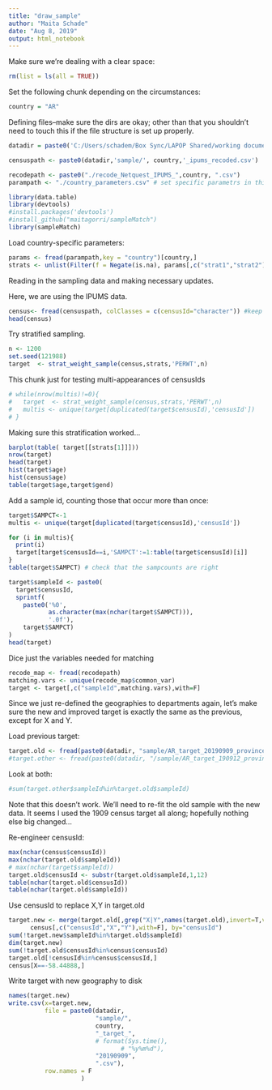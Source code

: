 ```yaml
---
title: "draw_sample"
author: "Maita Schade"
date: "Aug 8, 2019"
output: html_notebook
---
```


Make sure we're dealing with a clear space:
```r
rm(list = ls(all = TRUE))
```
  
Set the following chunk depending on the circumstances:
```r
country = "AR"
```

Defining files--make sure the dirs are okay; other than that you shouldn't need to touch this if the file structure is set up properly.
```r
datadir = paste0('C:/Users/schadem/Box Sync/LAPOP Shared/working documents/maita/Coordination/Noam Argentina Panel/Matching process/Data/',country,'/')

censuspath <- paste0(datadir,'sample/', country,'_ipums_recoded.csv')

recodepath <- paste0("./recode_Netquest_IPUMS_",country, ".csv")
parampath <- "./country_parameters.csv" # set specific parametrs in this file
```

```r
library(data.table)
library(devtools)
#install.packages('devtools')
#install_github("maitagorri/sampleMatch")
library(sampleMatch)
```

Load country-specific parameters:
```r
params <- fread(parampath,key = "country")[country,]
strats <- unlist(Filter(f = Negate(is.na), params[,c("strat1","strat2")]))
```


Reading in the sampling data and making necessary updates.

Here, we are using the IPUMS data.
```r
census<- fread(censuspath, colClasses = c(censusId="character")) #keep it simple, and keep leading 0s
head(census)

```


Try stratified sampling.

```r
n <- 1200
set.seed(121988)
target  <- strat_weight_sample(census,strats,'PERWT',n)
```

This chunk just for testing multi-appearances of censusIds
```r
# while(nrow(multis)!=0){
#   target  <- strat_weight_sample(census,strats,'PERWT',n)
#   multis <- unique(target[duplicated(target$censusId),'censusId'])
# }
```

Making sure this stratification worked...
```r
barplot(table( target[[strats[1]]]))
nrow(target)
head(target)
hist(target$age)
hist(census$age)
table(target$age,target$gend)
```

Add a sample id, counting those that occur more than once:
```r
target$SAMPCT<-1
multis <- unique(target[duplicated(target$censusId),'censusId'])

for (i in multis){
  print(i)
  target[target$censusId==i,'SAMPCT':=1:table(target$censusId)[i]]
}
table(target$SAMPCT) # check that the sampcounts are right

target$sampleId <- paste0(
  target$censusId,
  sprintf(
    paste0('%0',
           as.character(max(nchar(target$SAMPCT))),
           '.0f'),
    target$SAMPCT)
)
head(target)
```


Dice just the variables needed for matching
```r
recode_map <- fread(recodepath)
matching.vars <- unique(recode_map$common_var)
target <- target[,c("sampleId",matching.vars),with=F]
```

Since we just re-defined the geographies to departments again, let's make sure the new and improved target is exactly the same as the previous, except for X and Y.

Load previous target:
```r
target.old <- fread(paste0(datadir, "sample/AR_target_20190909_province.csv"),colClasses = c(sampleId="character"))
#target.other <- fread(paste0(datadir, "/sample/AR_target_190912_province.csv"),colClasses = c(sampleId="character"))

```
Look at both:
```r
#sum(target.other$sampleId%in%target.old$sampleId)
```
Note that this doesn't work. We'll need to re-fit the old sample with the new data.
It seems I used the 1909 census target all along; hopefully nothing else big changed...

Re-engineer censusId:
```r
max(nchar(census$censusId))
max(nchar(target.old$sampleId))
# max(nchar(target$sampleId))
target.old$censusId <- substr(target.old$sampleId,1,12)
table(nchar(target.old$censusId))
table(nchar(target.old$sampleId))

```
Use censusId to replace X,Y in target.old
```r
target.new <- merge(target.old[,grep("X|Y",names(target.old),invert=T,value = T),with=F],
      census[,c("censusId","X","Y"),with=F], by="censusId")
sum(!target.new$sampleId%in%target.old$sampleId)
dim(target.new)
sum(!target.old$censusId%in%census$censusId)
target.old[!censusId%in%census$censusId,]
census[X==-58.44888,]
```

Write target with new geography to disk
```r
names(target.new)
write.csv(x=target.new,
          file = paste0(datadir,
                        "sample/",
                        country,
                        "_target_",
                        # format(Sys.time(), 
                               # "%y%m%d"),
                        "20190909",
                        ".csv"),
          row.names = F
                    )

```
